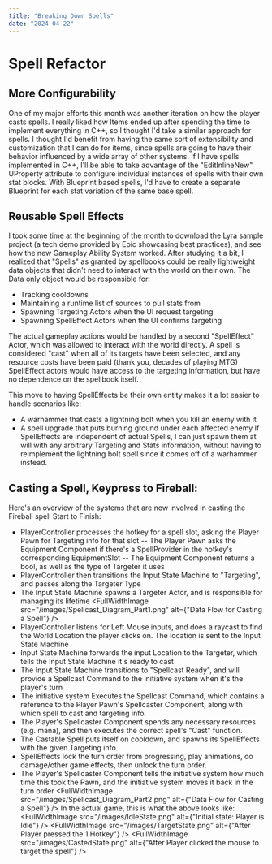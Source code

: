 ```yaml
---
title: "Breaking Down Spells"
date: "2024-04-22"
---
```

# Spell Refactor
## More Configurability
One of my major efforts this month was another iteration on how the player casts spells. I really liked how Items ended up after spending the time to implement everything in C++, so I thought I'd take a similar approach for spells. I thought I'd benefit from having the same sort of extensibility and customization that I can do for items, since spells are going to have their behavior influenced by a wide array of other systems. If I have spells implemented in C++, I'll be able to take advantage of the "EditInlineNew" UProperty attribute to configure individual instances of spells with their own stat blocks. With Blueprint based spells, I'd have to create a separate Blueprint for each stat variation of the same base spell. 

## Reusable Spell Effects
I took some time at the beginning of the month to download the Lyra sample project (a tech demo provided by Epic showcasing best practices), and see how the new Gameplay Ability System worked. After studying it a bit, I realized that "Spells" as granted by spellbooks could be really lightweight data objects that didn't need to interact with the world on their own. The Data only object would be responsible for:
- Tracking cooldowns
- Maintaining a runtime list of sources to pull stats from
- Spawning Targeting Actors when the UI request targeting
- Spawning SpellEffect Actors when the UI confirms targeting

The actual gameplay actions would be handled by a second "SpellEffect" Actor, which was allowed to interact with the world directly. A spell is considered "cast" when all of its targets have been selected, and any resource costs have been paid (thank you, decades of playing MTG) SpellEffect actors would have access to the targeting information, but have no dependence on the spellbook itself.

This move to having SpellEffects be their own entity makes it a lot easier to handle scenarios like: 
- A warhammer that casts a lightning bolt when you kill an enemy with it
- A spell upgrade that puts burning ground under each affected enemy
If SpellEffects are independent of actual Spells, I can just spawn them at will with any arbitrary Targeting and Stats information, without having to reimplement the lightning bolt spell since it comes off of a warhammer instead.

## Casting a Spell, Keypress to Fireball:
Here's an overview of the systems that are now involved in casting the Fireball spell Start to Finish:
- PlayerController processes the hotkey for a spell slot, asking the Player Pawn for Targeting info for that slot
-- The Player Pawn asks the Equipment Component if there's a SpellProvider in the hotkey's corresponding EquipmentSlot
-- The Equipment Component returns a bool, as well as the type of Targeter it uses
- PlayerController then transitions the Input State Machine to "Targeting", and passes along the Targeter Type
- The Input State Machine spawns a Targeter Actor, and is responsible for managing its lifetime
<FullWidthImage
  src="/images/Spellcast_Diagram_Part1.png"
  alt={"Data Flow for Casting a Spell"}
/>
- PlayerController listens for Left Mouse inputs, and does a raycast to find the World Location the player clicks on. The location is sent to the Input State Machine
- Input State Machine forwards the input Location to the Targeter, which tells the Input State Machine it's ready to cast
- The Input State Machine transitions to "Spellcast Ready", and will provide a Spellcast Command to the initiative system when it's the player's turn
- The initiative system Executes the Spellcast Command, which contains a reference to the Player Pawn's Spellcaster Component, along with which spell to cast and targeting info.
- The Player's Spellcaster Component spends any necessary resources (e.g. mana), and then executes the correct spell's "Cast" function.
- The Castable Spell puts itself on cooldown, and spawns its SpellEffects with the given Targeting info.
- SpellEffects lock the turn order from progressing, play animations, do damage/other game effects, then unlock the turn order.
- The Player's Spellcaster Component tells the initiative system how much time this took the Pawn, and the initiative system moves it back in the turn order
<FullWidthImage
  src="/images/Spellcast_Diagram_Part2.png"
  alt={"Data Flow for Casting a Spell"}
/>
In the actual game, this is what the above looks like:
<FullWidthImage
  src="/images/IdleState.png"
  alt={"Initial state: Player is Idle"}
/>
<FullWidthImage
  src="/images/TargetState.png"
  alt={"After Player pressed the 1 Hotkey"}
/>
<FullWidthImage
  src="/images/CastedState.png"
  alt={"After Player clicked the mouse to target the spell"}
/>
